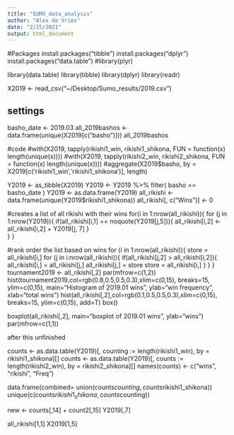 ```yaml
---
title: "SUMO_data_analysis"
author: "Alex de Vries"
date: "2/25/2021"
output: html_document
---
```


#Packages
install.packages("tibble")
install.packages("dplyr")
install.packages("data.table")
#library(plyr)

library(data.table)
library(tibble)
library(dplyr)
library(readr)

X2019 <- read_csv("~/Desktop/Sumo_results/2019.csv")


## settings
basho_date <- 2019.03
all_2019bashos <- data.frame(unique(X2019[c("basho")]))
all_2019bashos

#code
#with(X2019, tapply(rikishi1_win, rikishi1_shikona, FUN = function(x) length(unique(x))))
#with(X2019, tapply(rikishi2_win, rikishi2_shikona, FUN = function(x) length(unique(x))))
#aggregate(X2019$basho, by = X2019[c('rikishi1_win','rikishi1_shikona')], length)

Y2019 <- as_tibble(X2019)
Y2019 <- Y2019 %>% filter(
  basho == basho_date
  )
Y2019 <- as.data.frame(Y2019)
all_rikishi <- data.frame(unique(Y2019$rikishi1_shikona))
all_rikishi[, c("Wins")] <- 0

#creates a list of all rikishi with their wins
for(i in 1:nrow(all_rikishi)){
  for (j in 1:nrow(Y2019)){
    if(all_rikishi[i,1] == noquote(Y2019[j,5])){
      all_rikishi[i,2] <- all_rikishi[i,2] + Y2019[j, 7]
    }  
  }
}

#rank order the list based on wins
for (i in 1:nrow(all_rikishi)){
  store = all_rikishi[i,]
  for (j in i:nrow(all_rikishi)){
    if(all_rikishi[j,2] > all_rikishi[i,2]){
      all_rikishi[i,] = all_rikishi[j,]
      all_rikishi[j,] = store
      store = all_rikishi[i,]
    }
  }
}
tournament2019 <- all_rikishi[,2]
par(mfrow=c(1,2))
hist(tournament2019,col=rgb(0.8,0.5,0.5,0.3),xlim=c(0,15), breaks=15, ylim=c(0,15), main="Histogram of 2019.01 wins", ylab="win frequency", xlab="total wins")
hist(all_rikishi[,2],col=rgb(0.1,0.5,0.5,0.3),xlim=c(0,15), breaks=15, ylim=c(0,15), add=T)
box()

boxplot(all_rikishi[,2], main="boxplot of 2019.01 wins", ylab="wins")
par(mfrow=c(1,1))


######################################## after this unfinished ####################################################


counts <- as.data.table(Y2019)[, counting := length(rikishi1_win), by = rikishi1_shikona][]
counts <- as.data.table(Y2019)[, counts := length(rikishi2_win), by = rikishi2_shikona][]
names(counts) <- c("wins", "rikishi", "Freq")

data.frame(combined= union(counts$counting, counts$rikishi1_shikona))
unique(c(counts$rikishi1_shikona, counts$counting))

new <- counts[,14] + count2[,15]
Y2019[,7]



all_rikishi[1,1]
X2019[1,5]


